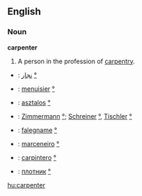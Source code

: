 ==English==
===Noun===
'''carpenter'''
#A person in the profession of [[carpentry]].

*{{ar}}: [[نجار]] [[:ar:نجار|°]]
*{{fr}}: [[menuisier]] [[:fr:menuisier|°]]
*{{hu}}: [[asztalos]] [[:hu:asztalos|°]] 
*{{de}}: [[Zimmermann]] [[:de:Zimmermann|°]]; [[Schreiner]] [[:de:Schreiner|°]], [[Tischler]] [[:de:Tischler|°]]
*{{it}}: [[falegname]] [[:it:falegname|°]]
*{{pt}}: [[marceneiro]] [[:pt:marceneiro|°]]
*{{es}}: [[carpintero]] [[:es:carpintero|°]]
*{{ru}}: [[плотник]] [[:ru:плотник|°]]

[[hu:carpenter]]